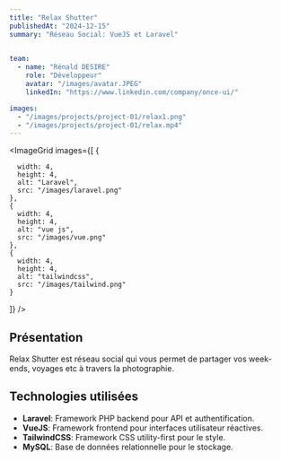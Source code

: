 ```yaml
---
title: "Relax Shutter"
publishedAt: "2024-12-15"
summary: "Réseau Social: VueJS et Laravel"

 
team:
  - name: "Rénald DESIRE"
    role: "Développeur"
    avatar: "/images/avatar.JPEG"
    linkedIn: "https://www.linkedin.com/company/once-ui/"

images:
  - "/images/projects/project-01/relax1.png"  
  - "/images/projects/project-01/relax.mp4"  
---
```


<ImageGrid 
  images={[
    {
      
      width: 4,
      height: 4,
      alt: "Laravel",
      src: "/images/laravel.png"
    },
    {
      width: 4,
      height: 4,
      alt: "vue js",
      src: "/images/vue.png"
    },
    {
      width: 4,
      height: 4,
      alt: "tailwindcss",
      src: "/images/tailwind.png"
    }
  ]}
/>

## Présentation
Relax Shutter est réseau social qui vous permet de partager vos week-ends, voyages etc à travers la photographie. 

## Technologies utilisées

- **Laravel**:  Framework PHP backend pour API et authentification.
- **VueJS**:  Framework frontend pour interfaces utilisateur réactives.
- **TailwindCSS**: Framework CSS utility-first pour le style.
- **MySQL**: Base de données relationnelle pour le stockage. 